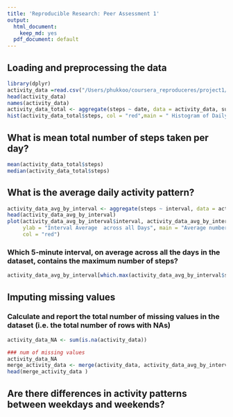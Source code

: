 ```yaml
---
title: 'Reproducible Research: Peer Assessment 1'
output:
  html_document:
    keep_md: yes
  pdf_document: default
---
```



## Loading and preprocessing the data
```r
library(dplyr)
activity_data =read.csv("/Users/phukkoo/coursera_reproduceres/project1/activity.csv")
head(activity_data)
names(activity_data)
activity_data_total <- aggregate(steps ~ date, data = activity_data, sum, na.rm = TRUE)
hist(activity_data_total$steps, col = "red",main = " Histogram of Daily Total of Stpes", xlab = " Num of Steps", ylab = "Frequency" )
```



## What is mean total number of steps taken per day?
```r
mean(activity_data_total$steps)
median(activity_data_total$steps)
```



## What is the average daily activity pattern?
```r
activity_data_avg_by_interval <- aggregate(steps ~ interval, data = activity_data, mean, na.rm = TRUE)
head(activity_data_avg_by_interval)
plot(activity_data_avg_by_interval$interval, activity_data_avg_by_interval$steps, type = "l", xlab = "5-min interval", 
     ylab = "Interval Average  across all Days", main = "Average number of steps taken per Interval", 
     col = "red")

```
### Which 5-minute interval, on average across all the days in the dataset, contains the maximum number of steps?
```r
activity_data_avg_by_interval[which.max(activity_data_avg_by_interval$steps),]
```


## Imputing missing values
###  Calculate and report the total number of missing values in the dataset (i.e. the total number of rows with NAs)
```r
activity_data_NA <- sum(is.na(activity_data))
```
```r
### num of missing values
activity_data_NA 
merge_activity_data <- merge(activity_data, activity_data_avg_by_interval, by.x = "interval", by.y = "interval",all.x=TRUE)    
head(merge_activity_data )
```


## Are there differences in activity patterns between weekdays and weekends?
